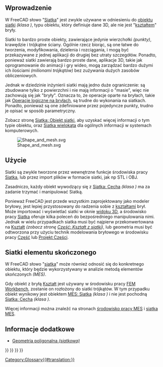 <languages/>
{{TOCright}}

==Wprowadzenie==

W FreeCAD słowo "[[Mesh/pl|Siatka]]" jest zwykle używane w odniesieniu do [[Mesh_MeshObject/pl|obiektu siatki]] ''(klasa {{incode|Mesh::MeshObject}})'', typu obiektu, który definiuje dane 3D, ale nie jest "[[Shape/pl|kształtem]]" bryły.

Siatki to bardzo proste obiekty, zawierające jedynie wierzchołki ''(punkty)'', krawędzie i trójkątne ściany. Ogólnie rzecz biorąc, są one łatwe do tworzenia, modyfikowania, dzielenia i rozciągania, i mogą być przekazywane z jednej aplikacji do drugiej bez utraty szczegółów. Ponadto, ponieważ siatki zawierają bardzo proste dane, aplikacje 3D, takie jak oprogramowanie do animacji i gry wideo, mogą zarządzać bardzo dużymi ich ilościami ''(milionami trójkątów)'' bez zużywania dużych zasobów obliczeniowych.

Jednak w dziedzinie inżynierii siatki mają jedno duże ograniczenie: są zbudowane tylko z powierzchni i nie mają informacji o "masie", więc nie zachowują się jak "bryły". Oznacza to, że operacje oparte na bryłach, takie jak [[Part_Boolean/pl|Operacje logiczne na bryłach]], są trudne do wykonania na siatkach. Ponadto, ponieważ są one zdefiniowane przez pojedyncze punkty, trudno je opisać w sposób parametryczny.

Zobacz stronę [[Mesh_MeshObject/pl|Siatka: Obiekt siatki]], aby uzyskać więcej informacji o tym typie obiektu, oraz [https://en.wikipedia.org/wiki/Polygon_mesh Siatka wielokąta] dla ogólnych informacji w systemach komputerowych.

[[File:Shape_and_mesh.svg]]

{{Caption|Po lewej: [[Shape/pl|Kształt]] parametryczny zdefiniowany przez właściwości. <br>Po prawej: [[Mesh/pl|Siatka]], zdefiniowana przez wierzchołki i powierzchnie trójkątne.}}

==Użycie==

Siatki są zwykle tworzone przez wewnętrzne funkcje środowiska pracy [[Mesh_Workbench/pl|Siatka]], lub przez import plików w formacie siatki, jak np STL i OBJ.

Zasadniczo, każdy obiekt wywodzący się z [[Mesh_Feature/pl|Siatka: Cecha]] ''(klasa {{incode|Mesh::Feature}})'' ma za zadanie trzymać i manipulować Siatką.

Ponieważ FreeCAD jest przede wszystkim zaprojektowany jako modeler bryłowy, jest lepiej przystosowany do radzenia sobie z [[Shape/pl|kształtami]] brył. Może importować i wyświetlać siatki w oknie [[3D_view/pl|widoku 3D]], a środowisko pracy [[Mesh_Workbench/pl|Siatka]] oferuje kilka poleceń do bezpośredniego manipulowania nimi. Jednak w wielu przypadkach siatka musi być najpierw przekonwertowana na [[Shape/pl|Kształt]] ''(zobacz stronę [[Part_ShapeFromMesh/pl|Część: Kształt z siatki]])'', lub geometria musi być odtworzona przy użyciu technik modelowania bryłowego w środowisku pracy [[Part_Workbench/pl|Część]] lub [[PartDesign_Workbench/pl|Projekt Części]].

==Siatki elementu skończonego==

W FreeCAD słowo "[[Mesh/pl|siatka]]" może również odnosić się do konkretnego obiektu, który będzie wykorzystywany w analizie metodą elementów skończonych ''(MES)''.

Gdy obiekt z bryłą [[Shape/pl|Kształt]] jest używany w środowisku pracy [[FEM_Workbench/pl|FEM Workbench]], zostanie on rozłożony do siatki trójkątów. W tym przypadku obiekt wynikowy jest obiektem [[FEM_Mesh/pl|MES: Siatka]] ''(klasa {{incode|Fem::FemMeshObject}})'' i nie jest pochodną [[Mesh_Feature/pl|Siatka: Cecha]] ''(klasa {{incode|Mesh::Feature}})''.

Więcej informacji można znaleźć na stronach [[FEM_Workbench/pl|środowisko pracy MES]] i [[FEM_Mesh/pl|siatka MES]].

==Informacje dodatkowe==

* [https://forum.freecadweb.org/viewtopic.php?f=8&t=47493 Geometria poligonalna ''(siatkowa)'']


{{Mesh Tools navi{{#translation:}}}}
{{FEM Tools navi{{#translation:}}}}
{{Document objects navi{{#translation:}}}}
{{Userdocnavi{{#translation:}}}}
[[Category:Glossary{{#translation:}}]]